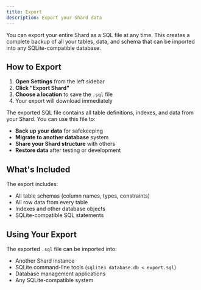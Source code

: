 ```yaml
---
title: Export
description: Export your Shard data
---
```


You can export your entire Shard as a SQL file at any time. This creates a complete backup of all your tables, data, and schema that can be imported into any SQLite-compatible database.

## How to Export

1. **Open Settings** from the left sidebar
2. **Click "Export Shard"**
3. **Choose a location** to save the `.sql` file
4. Your export will download immediately

The exported SQL file contains all table definitions, indexes, and data from your Shard. You can use this file to:

- **Back up your data** for safekeeping
- **Migrate to another database** system
- **Share your Shard structure** with others
- **Restore data** after testing or development

## What's Included

The export includes:

- All table schemas (column names, types, constraints)
- All row data from every table
- Indexes and other database objects
- SQLite-compatible SQL statements

## Using Your Export

The exported `.sql` file can be imported into:

- Another Shard instance
- SQLite command-line tools (`sqlite3 database.db < export.sql`)
- Database management applications
- Any SQLite-compatible system
